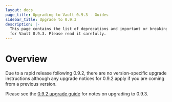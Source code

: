 ```yaml
---
layout: docs
page_title: Upgrading to Vault 0.9.3 - Guides
sidebar_title: Upgrade to 0.9.3
description: |-
  This page contains the list of deprecations and important or breaking changes
  for Vault 0.9.3. Please read it carefully.
---
```


# Overview

Due to a rapid release following 0.9.2, there are no version-specific upgrade
instructions although any upgrade notices for 0.9.2 apply if you are coming
from a previous version.

Please see the [0.9.2 upgrade guide](/guides/upgrading/upgrade-to-0.9.2) for notes on upgrading to 0.9.3.

